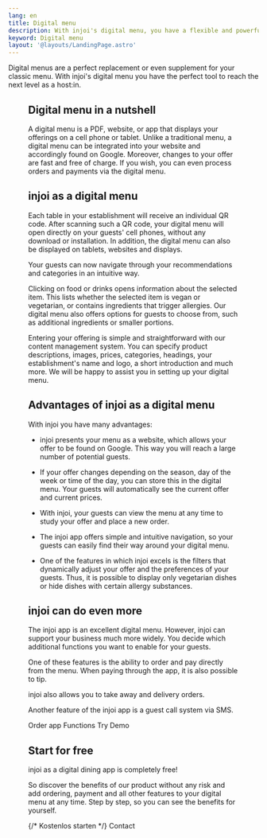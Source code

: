 ```yaml
---
lang: en
title: Digital menu
description: With injoi's digital menu, you have a flexible and powerful tool to showcase what your restaurant, bar or cafe has to offer in the best possible way.
keyword: Digital menu
layout: '@layouts/LandingPage.astro'
---
```



Digital menus are a perfect replacement or even supplement for your classic menu. With injoi's digital menu you have the perfect tool to reach the next level as a host:in.

<Figure
  caption="Digital menu"
  src={import('../../images/restaurant-bestell-app.png')}
/>

## Digital menu in a nutshell

A digital menu is a PDF, website, or app that displays your offerings on a cell phone or tablet. Unlike a traditional menu, a digital menu can be integrated into your website and accordingly found on Google. Moreover, changes to your offer are fast and free of charge. If you wish, you can even process orders and payments via the digital menu.

## injoi as a digital menu

Each table in your establishment will receive an individual QR code. After scanning such a QR code, your digital menu will open directly on your guests' cell phones, without any download or installation. In addition, the digital menu can also be displayed on tablets, websites and displays.

Your guests can now navigate through your recommendations and categories in an intuitive way.

Clicking on food or drinks opens information about the selected item. This lists whether the selected item is vegan or vegetarian, or contains ingredients that trigger allergies. Our digital menu also offers options for guests to choose from, such as additional ingredients or smaller portions.

Entering your offering is simple and straightforward with our content management system. You can specify product descriptions, images, prices, categories, headings, your establishment's name and logo, a short introduction and much more. We will be happy to assist you in setting up your digital menu.

## Advantages of injoi as a digital menu

With injoi you have many advantages:

- injoi presents your menu as a website, which allows your offer to be found on Google. This way you will reach a large number of potential guests.

- If your offer changes depending on the season, day of the week or time of the day, you can store this in the digital menu. Your guests will automatically see the current offer and current prices.

- With injoi, your guests can view the menu at any time to study your offer and place a new order.

- The injoi app offers simple and intuitive navigation, so your guests can easily find their way around your digital menu.

- One of the features in which injoi excels is the filters that dynamically adjust your offer and the preferences of your guests. Thus, it is possible to display only vegetarian dishes or hide dishes with certain allergy substances.

## injoi can do even more

The injoi app is an excellent digital menu. However, injoi can support your business much more widely. You decide which additional functions you want to enable for your guests.

One of these features is the ability to order and pay directly from the menu. When paying through the app, it is also possible to tip.

injoi also allows you to take away and delivery orders.

Another feature of the injoi app is a guest call system via SMS.

<ButtonList>
  <ButtonLink href="/en/restaurant-order-app/">Order app</ButtonLink>
  <ButtonLink href="/en/functions/">Functions</ButtonLink>
  <ButtonLink href="/en/demo/">Try Demo</ButtonLink>
</ButtonList>

## Start for free

injoi as a digital dining app is completely free!

So discover the benefits of our product without any risk and add ordering, payment and all other features to your digital menu at any time. Step by step, so you can see the benefits for yourself.

<ButtonList>
  {/* <ButtonLink href="/de/preise/">Kostenlos starten</ButtonLink> */}
  <ButtonLink href="/en/contact/">Contact</ButtonLink>
</ButtonList>
